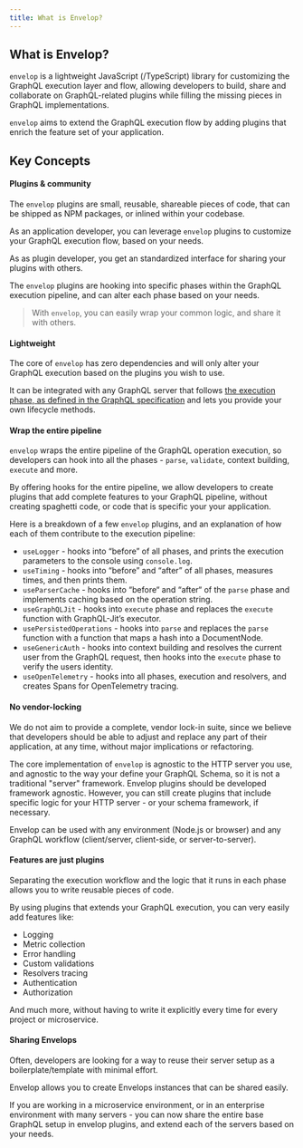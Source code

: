 ```yaml
---
title: What is Envelop?
---
```


## What is Envelop?

`envelop` is a lightweight JavaScript (/TypeScript) library for customizing the GraphQL execution layer and flow, allowing developers to build, share
and collaborate on GraphQL-related plugins while filling the missing pieces in GraphQL implementations.

`envelop` aims to extend the GraphQL execution flow by adding plugins that enrich the feature set of your application.

## Key Concepts

#### Plugins & community

The `envelop` plugins are small, reusable, shareable pieces of code, that can be shipped as NPM packages, or inlined within your codebase.

As an application developer, you can leverage `envelop` plugins to customize your GraphQL execution flow, based on your needs.

As as plugin developer, you get an standardized interface for sharing your plugins with others.

The `envelop` plugins are hooking into specific phases within the GraphQL execution pipeline, and can alter each phase based on your needs.

> With `envelop`, you can easily wrap your common logic, and share it with others.

#### Lightweight

The core of `envelop` has zero dependencies and will only alter your GraphQL execution based on the plugins you wish to use.

It can be integrated with any GraphQL server that follows [the execution phase, as defined in the GraphQL specification](https://spec.graphql.org/June2018/#sec-Executing-Requests) and lets you provide your own lifecycle methods.

#### Wrap the entire pipeline

`envelop` wraps the entire pipeline of the GraphQL operation execution, so developers can hook into all the phases - `parse`, `validate`, context building, `execute` and more.

By offering hooks for the entire pipeline, we allow developers to create plugins that add complete features to your GraphQL pipeline, without creating spaghetti code, or code that is specific your your application.

Here is a breakdown of a few `envelop` plugins, and an explanation of how each of them contribute to the execution pipeline:

- `useLogger` - hooks into “before” of all phases, and prints the execution parameters to the console using `console.log`.
- `useTiming` - hooks into “before” and “after” of all phases, measures times, and then prints them.
- `useParserCache` - hooks into “before“ and “after“ of the `parse` phase and implements caching based on the operation string.
- `useGraphQLJit` - hooks into `execute` phase and replaces the `execute` function with GraphQL-Jit’s executor.
- `usePersistedOperations` - hooks into `parse` and replaces the `parse` function with a function that maps a hash into a DocumentNode.
- `useGenericAuth` - hooks into context building and resolves the current user from the GraphQL request, then hooks into the `execute` phase to verify the users identity.
- `useOpenTelemetry` - hooks into all phases, execution and resolvers, and creates Spans for OpenTelemetry tracing.

#### No vendor-locking

We do not aim to provide a complete, vendor lock-in suite, since we believe that developers should be able to adjust and replace any part of their application, at any time, without major implications or refactoring.

The core implementation of `envelop` is agnostic to the HTTP server you use, and agnostic to the way your define your GraphQL Schema, so it is not a traditional "server" framework. Envelop plugins should be developed framework agnostic.
However, you can still create plugins that include specific logic for your HTTP server - or your schema framework, if necessary.

Envelop can be used with any environment (Node.js or browser) and any GraphQL workflow (client/server, client-side, or server-to-server).

#### Features are just plugins

Separating the execution workflow and the logic that it runs in each phase allows you to write reusable pieces of code.

By using plugins that extends your GraphQL execution, you can very easily add features like:

- Logging
- Metric collection
- Error handling
- Custom validations
- Resolvers tracing
- Authentication
- Authorization

And <Text as="span" fontWeight="bold">much more</Text>, without having to write it explicitly every time for every project or microservice.

#### Sharing Envelops

Often, developers are looking for a way to reuse their server setup as a boilerplate/template with minimal effort.

Envelop allows you to create Envelops instances that can be shared easily.

If you are working in a microservice environment, or in an enterprise environment with many servers - you can now share the entire base GraphQL setup in envelop plugins, and extend each of the servers based on your needs.
